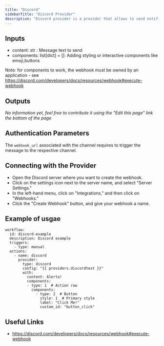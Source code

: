 ```yaml
---
title: "Discord"
sidebarTitle: "Discord Provider"
description: "Discord provider is a provider that allows to send notifications to Discord"
---
```


## Inputs

- content: str : Message text to send
- components: list[dict] = []: Adding styling or interactive components like emoji,buttons

Note: for components to work, the webhook must be owned by an application - see https://discord.com/developers/docs/resources/webhook#execute-webhook


## Outputs

_No information yet, feel free to contribute it using the "Edit this page" link the bottom of the page_

## Authentication Parameters

The `webhook_url` associated with the channel requires to trigger the message to the respective channel.

## Connecting with the Provider

- Open the Discord server where you want to create the webhook.
- Click on the settings icon next to the server name, and select "Server Settings."
- In the left-hand menu, click on "Integrations," and then click on "Webhooks."
- Click the "Create Webhook" button, and give your webhook a name.

## Example of usgae

```
workflow:
  id: discord-example
  description: Discord example
  triggers:
    - type: manual
  actions:
    - name: discord
      provider:
        type: discord
        config: "{{ providers.discordtest }}"
        with:
          content: Alerta!
          components:
          - type: 1  # Action row
            components:
              - type: 2  # Button
                style: 1  # Primary style
                label: "Click Me!"
                custom_id: "button_click"

```

## Useful Links

- https://discord.com/developers/docs/resources/webhook#execute-webhook
